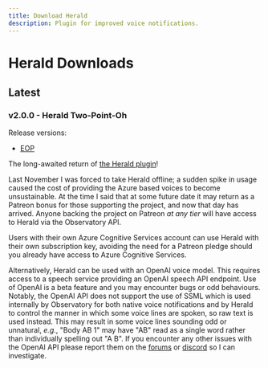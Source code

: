 ```yaml
---
title: Download Herald
description: Plugin for improved voice notifications.
---
```


# Herald Downloads

## Latest 

### v2.0.0 - Herald Two-Point-Oh

Release versions:
  * [EOP](https://xjph.net/Observatory/Herald/2.0.0/ObservatoryHerald.eop)


The long-awaited return of [the Herald plugin](/usage/plugins/herald)!

Last November I was forced to take Herald offline; a sudden spike in usage caused the cost of providing the Azure based voices to become unsustainable. At the time I said that at some future date it may return as a Patreon bonus for those supporting the project, and now that day has arrived. Anyone backing the project on Patreon *at any tier* will have access to Herald via the Observatory API.

Users with their own Azure Cognitive Services account can use Herald with their own subscription key, avoiding the need for a Patreon pledge should you already have access to Azure Cognitive Services.

Alternatively, Herald can be used with an OpenAI voice model. This requires access to a speech service providing an OpenAI speech API endpoint. Use of OpenAI is a beta feature and you may encounter bugs or odd behaviours. Notably, the OpenAI API does not support the use of SSML which is used internally by Observatory for both native voice notifications and by Herald to control the manner in which some voice lines are spoken, so raw text is used instead. This may result in some voice lines sounding odd or unnatural, *e.g.*, "Body AB 1" may have "AB" read as a single word rather than individually spelling out "A B". If you encounter any other issues with the OpenAI API please report them on the [forums](https://forums.frontier.co.uk/threads/elite-observatory-search-your-journal-for-potentially-interesting-objects-or-notify-you-of-new-ones-on-the-fly-while-exploring.521544/) or [discord](https://discord.gg/RAFDHsY) so I can investigate.
